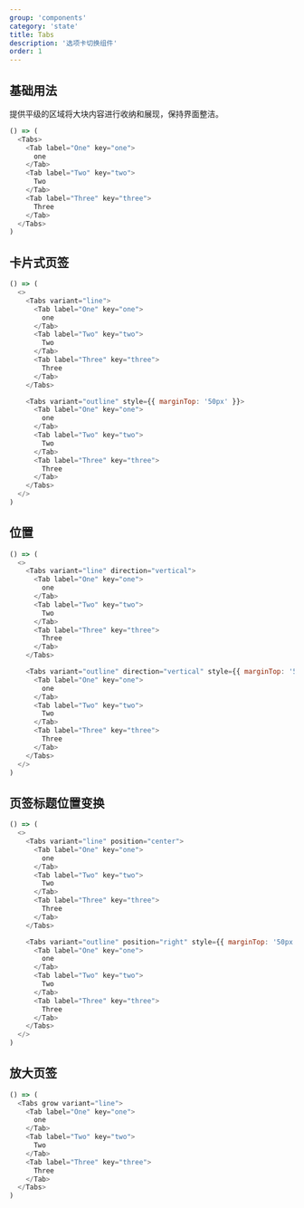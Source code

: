 ```yaml
---
group: 'components'
category: 'state'
title: Tabs
description: '选项卡切换组件'
order: 1
---
```


## 基础用法

提供平级的区域将大块内容进行收纳和展现，保持界面整洁。

```js live=true
() => (
  <Tabs>
    <Tab label="One" key="one">
      one
    </Tab>
    <Tab label="Two" key="two">
      Two
    </Tab>
    <Tab label="Three" key="three">
      Three
    </Tab>
  </Tabs>
)
```

## 卡片式页签

```js live=true
() => (
  <>
    <Tabs variant="line">
      <Tab label="One" key="one">
        one
      </Tab>
      <Tab label="Two" key="two">
        Two
      </Tab>
      <Tab label="Three" key="three">
        Three
      </Tab>
    </Tabs>

    <Tabs variant="outline" style={{ marginTop: '50px' }}>
      <Tab label="One" key="one">
        one
      </Tab>
      <Tab label="Two" key="two">
        Two
      </Tab>
      <Tab label="Three" key="three">
        Three
      </Tab>
    </Tabs>
  </>
)
```

## 位置

```js live=true
() => (
  <>
    <Tabs variant="line" direction="vertical">
      <Tab label="One" key="one">
        one
      </Tab>
      <Tab label="Two" key="two">
        Two
      </Tab>
      <Tab label="Three" key="three">
        Three
      </Tab>
    </Tabs>

    <Tabs variant="outline" direction="vertical" style={{ marginTop: '50px' }}>
      <Tab label="One" key="one">
        one
      </Tab>
      <Tab label="Two" key="two">
        Two
      </Tab>
      <Tab label="Three" key="three">
        Three
      </Tab>
    </Tabs>
  </>
)
```

## 页签标题位置变换

```js live=true
() => (
  <>
    <Tabs variant="line" position="center">
      <Tab label="One" key="one">
        one
      </Tab>
      <Tab label="Two" key="two">
        Two
      </Tab>
      <Tab label="Three" key="three">
        Three
      </Tab>
    </Tabs>

    <Tabs variant="outline" position="right" style={{ marginTop: '50px' }}>
      <Tab label="One" key="one">
        one
      </Tab>
      <Tab label="Two" key="two">
        Two
      </Tab>
      <Tab label="Three" key="three">
        Three
      </Tab>
    </Tabs>
  </>
)
```

## 放大页签

```js live=true
() => (
  <Tabs grow variant="line">
    <Tab label="One" key="one">
      one
    </Tab>
    <Tab label="Two" key="two">
      Two
    </Tab>
    <Tab label="Three" key="three">
      Three
    </Tab>
  </Tabs>
)
```
